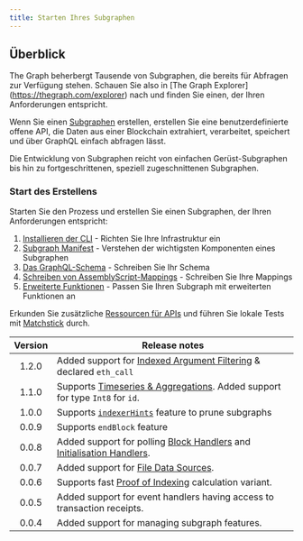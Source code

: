 ```yaml
---
title: Starten Ihres Subgraphen
---
```


## Überblick

The Graph beherbergt Tausende von Subgraphen, die bereits für Abfragen zur Verfügung stehen. Schauen Sie also in [The Graph Explorer] (https://thegraph.com/explorer) nach und finden Sie einen, der Ihren Anforderungen entspricht.

Wenn Sie einen [Subgraphen](/subgraphs/developing/subgraphs/) erstellen, erstellen Sie eine benutzerdefinierte offene API, die Daten aus einer Blockchain extrahiert, verarbeitet, speichert und über GraphQL einfach abfragen lässt.

Die Entwicklung von Subgraphen reicht von einfachen Gerüst-Subgraphen bis hin zu fortgeschrittenen, speziell zugeschnittenen Subgraphen.

### Start des Erstellens

Starten Sie den Prozess und erstellen Sie einen Subgraphen, der Ihren Anforderungen entspricht:

1. [Installieren der CLI](/subgraphs/developing/creating/install-the-cli/) - Richten Sie Ihre Infrastruktur ein
2. [Subgraph Manifest](/subgraphs/developing/creating/subgraph-manifest/) - Verstehen der wichtigsten Komponenten eines Subgraphen
3. [Das GraphQL-Schema](/subgraphs/developing/creating/ql-schema/) - Schreiben Sie Ihr Schema
4. [Schreiben von AssemblyScript-Mappings](/subgraphs/developing/creating/assemblyscript-mappings/) - Schreiben Sie Ihre Mappings
5. [Erweiterte Funktionen](/subgraphs/developing/creating/advanced/) - Passen Sie Ihren Subgraph mit erweiterten Funktionen an

Erkunden Sie zusätzliche [Ressourcen für APIs](/subgraphs/developing/creating/graph-ts/README/) und führen Sie lokale Tests mit [Matchstick](/subgraphs/developing/creating/unit-testing-framework/) durch.

| Version | Release notes                                                                                                                                                            |
| :-----: | ------------------------------------------------------------------------------------------------------------------------------------------------------------------------ |
|  1.2.0  | Added support for [Indexed Argument Filtering](/#indexed-argument-filters--topic-filters) & declared `eth_call`                                                          |
|  1.1.0  | Supports [Timeseries & Aggregations](#timeseries-and-aggregations). Added support for type `Int8` for `id`.                                                              |
|  1.0.0  | Supports [`indexerHints`](/developing/creating-a-subgraph/#indexer-hints) feature to prune subgraphs                                                                     |
|  0.0.9  | Supports `endBlock` feature                                                                                                                                              |
|  0.0.8  | Added support for polling [Block Handlers](/developing/creating-a-subgraph/#polling-filter) and [Initialisation Handlers](/developing/creating-a-subgraph/#once-filter). |
|  0.0.7  | Added support for [File Data Sources](/developing/creating-a-subgraph/#file-data-sources).                                                                               |
|  0.0.6  | Supports fast [Proof of Indexing](/indexing/overview/#what-is-a-proof-of-indexing-poi) calculation variant.                                                              |
|  0.0.5  | Added support for event handlers having access to transaction receipts.                                                                                                  |
|  0.0.4  | Added support for managing subgraph features.                                                                                                                            |
